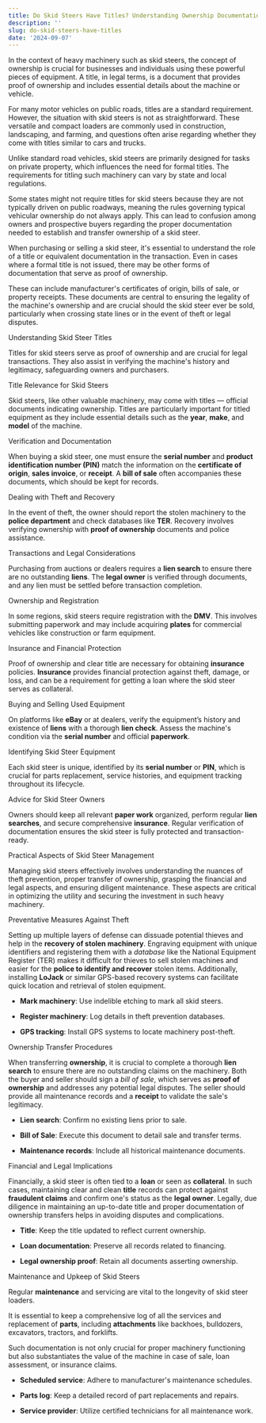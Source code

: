 ```yaml
---
title: Do Skid Steers Have Titles? Understanding Ownership Documentation
description: ''
slug: do-skid-steers-have-titles
date: '2024-09-07'
---
```



In the context of heavy machinery such as skid steers, the concept of ownership is crucial for businesses and individuals using these powerful pieces of equipment. A title, in legal terms, is a document that provides proof of ownership and includes essential details about the machine or vehicle.

For many motor vehicles on public roads, titles are a standard requirement. However, the situation with skid steers is not as straightforward. These versatile and compact loaders are commonly used in construction, landscaping, and farming, and questions often arise regarding whether they come with titles similar to cars and trucks.

Unlike standard road vehicles, skid steers are primarily designed for tasks on private property, which influences the need for formal titles. The requirements for titling such machinery can vary by state and local regulations.

Some states might not require titles for skid steers because they are not typically driven on public roadways, meaning the rules governing typical vehicular ownership do not always apply. This can lead to confusion among owners and prospective buyers regarding the proper documentation needed to establish and transfer ownership of a skid steer.

When purchasing or selling a skid steer, it's essential to understand the role of a title or equivalent documentation in the transaction. Even in cases where a formal title is not issued, there may be other forms of documentation that serve as proof of ownership.

These can include manufacturer's certificates of origin, bills of sale, or property receipts. These documents are central to ensuring the legality of the machine's ownership and are crucial should the skid steer ever be sold, particularly when crossing state lines or in the event of theft or legal disputes.

Understanding Skid Steer Titles

Titles for skid steers serve as proof of ownership and are crucial for legal transactions. They also assist in verifying the machine's history and legitimacy, safeguarding owners and purchasers.

Title Relevance for Skid Steers

Skid steers, like other valuable machinery, may come with titles — official documents indicating ownership. Titles are particularly important for titled equipment as they include essential details such as the **year**, **make**, and **model** of the machine.

Verification and Documentation

When buying a skid steer, one must ensure the **serial number** and **product identification number (PIN)** match the information on the **certificate of origin**, **sales invoice**, or **receipt**. A **bill of sale** often accompanies these documents, which should be kept for records.

Dealing with Theft and Recovery

In the event of theft, the owner should report the stolen machinery to the **police department** and check databases like **TER**. Recovery involves verifying ownership with **proof of ownership** documents and police assistance.

Transactions and Legal Considerations

Purchasing from auctions or dealers requires a **lien search** to ensure there are no outstanding **liens**. The **legal owner** is verified through documents, and any lien must be settled before transaction completion.

Ownership and Registration

In some regions, skid steers require registration with the **DMV**. This involves submitting paperwork and may include acquiring **plates** for commercial vehicles like construction or farm equipment.

Insurance and Financial Protection

Proof of ownership and clear title are necessary for obtaining **insurance** policies. **Insurance** provides financial protection against theft, damage, or loss, and can be a requirement for getting a loan where the skid steer serves as collateral.

Buying and Selling Used Equipment

On platforms like **eBay** or at dealers, verify the equipment’s history and existence of **liens** with a thorough **lien check**. Assess the machine's condition via the **serial number** and official **paperwork**.

Identifying Skid Steer Equipment

Each skid steer is unique, identified by its **serial number** or **PIN**, which is crucial for parts replacement, service histories, and equipment tracking throughout its lifecycle.

Advice for Skid Steer Owners

Owners should keep all relevant **paper work** organized, perform regular **lien searches**, and secure comprehensive **insurance**. Regular verification of documentation ensures the skid steer is fully protected and transaction-ready.

Practical Aspects of Skid Steer Management

Managing skid steers effectively involves understanding the nuances of theft prevention, proper transfer of ownership, grasping the financial and legal aspects, and ensuring diligent maintenance. These aspects are critical in optimizing the utility and securing the investment in such heavy machinery.

Preventative Measures Against Theft

Setting up multiple layers of defense can dissuade potential thieves and help in the **recovery of stolen machinery**. Engraving equipment with unique identifiers and registering them with a *database* like the National Equipment Register (TER) makes it difficult for thieves to sell stolen machines and easier for the **police to identify and recover** stolen items. Additionally, installing **LoJack** or similar GPS-based recovery systems can facilitate quick location and retrieval of stolen equipment.

- **Mark machinery**: Use indelible etching to mark all skid steers.

- **Register machinery**: Log details in theft prevention databases.

- **GPS tracking**: Install GPS systems to locate machinery post-theft.

Ownership Transfer Procedures

When transferring **ownership**, it is crucial to complete a thorough **lien search** to ensure there are no outstanding claims on the machinery. Both the buyer and seller should sign a *bill of sale*, which serves as **proof of ownership** and addresses any potential legal disputes. The seller should provide all maintenance records and a **receipt** to validate the sale's legitimacy.

- **Lien search**: Confirm no existing liens prior to sale.

- **Bill of Sale**: Execute this document to detail sale and transfer terms.

- **Maintenance records**: Include all historical maintenance documents.

Financial and Legal Implications

Financially, a skid steer is often tied to a **loan** or seen as **collateral**. In such cases, maintaining clear and clean **title** records can protect against **fraudulent claims** and confirm one's status as the **legal owner**. Legally, due diligence in maintaining an up-to-date title and proper documentation of ownership transfers helps in avoiding disputes and complications.

- **Title**: Keep the title updated to reflect current ownership.

- **Loan documentation**: Preserve all records related to financing.

- **Legal ownership proof**: Retain all documents asserting ownership.

Maintenance and Upkeep of Skid Steers

Regular **maintenance** and servicing are vital to the longevity of skid steer loaders. 

It is essential to keep a comprehensive log of all the services and replacement of **parts**, including **attachments** like backhoes, bulldozers, excavators, tractors, and forklifts. 

Such documentation is not only crucial for proper machinery functioning but also substantiates the value of the machine in case of sale, loan assessment, or insurance claims.

- **Scheduled service**: Adhere to manufacturer's maintenance schedules.

- **Parts log**: Keep a detailed record of part replacements and repairs.

- **Service provider**: Utilize certified technicians for all maintenance work.

